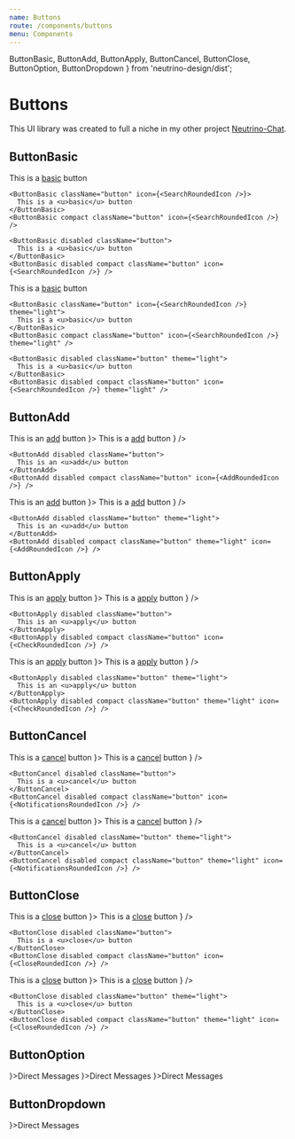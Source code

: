 ```yaml
---
name: Buttons
route: /components/buttons
menu: Components
---
```


  ButtonBasic,
  ButtonAdd,
  ButtonApply,
  ButtonCancel,
  ButtonClose,
  ButtonOption,
  ButtonDropdown
} from 'neutrino-design/dist';

# Buttons

This UI library was created to full a niche in my other project [Neutrino-Chat](https://github.com/maeek/).

## ButtonBasic

<Playground>
  <div className="display-container">
    <ButtonBasic className="button">
      This is a <u>basic</u> button
    </ButtonBasic>

    <ButtonBasic className="button" icon={<SearchRoundedIcon />}>
      This is a <u>basic</u> button
    </ButtonBasic>
    <ButtonBasic compact className="button" icon={<SearchRoundedIcon />} />

    <ButtonBasic disabled className="button">
      This is a <u>basic</u> button
    </ButtonBasic>
    <ButtonBasic disabled compact className="button" icon={<SearchRoundedIcon />} />

  </div>
  <div className="display-container">
    <ButtonBasic className="button" theme="light">
      This is a <u>basic</u> button
    </ButtonBasic>

    <ButtonBasic className="button" icon={<SearchRoundedIcon />} theme="light">
      This is a <u>basic</u> button
    </ButtonBasic>
    <ButtonBasic compact className="button" icon={<SearchRoundedIcon />} theme="light" />

    <ButtonBasic disabled className="button" theme="light">
      This is a <u>basic</u> button
    </ButtonBasic>
    <ButtonBasic disabled compact className="button" icon={<SearchRoundedIcon />} theme="light" />
  </div>
</Playground>

## ButtonAdd

<Playground>
  <div className="display-container">
    <ButtonAdd className="button">
      This is an <u>add</u> button
    </ButtonAdd>
    <ButtonAdd className="button" icon={<AddRoundedIcon />}>
      This is a <u>add</u> button
    </ButtonAdd>
    <ButtonAdd compact className="button" icon={<AddRoundedIcon />} />

    <ButtonAdd disabled className="button">
      This is an <u>add</u> button
    </ButtonAdd>
    <ButtonAdd disabled compact className="button" icon={<AddRoundedIcon />} />
  </div>
  <div className="display-container">
    <ButtonAdd className="button" theme="light">
      This is an <u>add</u> button
    </ButtonAdd>
    <ButtonAdd className="button" theme="light" icon={<AddRoundedIcon />}>
      This is a <u>add</u> button
    </ButtonAdd>
    <ButtonAdd compact className="button" theme="light" icon={<AddRoundedIcon />} />

    <ButtonAdd disabled className="button" theme="light">
      This is an <u>add</u> button
    </ButtonAdd>
    <ButtonAdd disabled compact className="button" theme="light" icon={<AddRoundedIcon />} />
  </div>
</Playground>

## ButtonApply

<Playground>
  <div className="display-container">
    <ButtonApply className="button">
      This is an <u>apply</u> button
    </ButtonApply>
    <ButtonApply className="button" icon={<CheckRoundedIcon />}>
      This is a <u>apply</u> button
    </ButtonApply>
    <ButtonApply compact className="button" icon={<CheckRoundedIcon />} />

    <ButtonApply disabled className="button">
      This is an <u>apply</u> button
    </ButtonApply>
    <ButtonApply disabled compact className="button" icon={<CheckRoundedIcon />} />
  </div>
  <div className="display-container">
    <ButtonApply className="button" theme="light">
      This is an <u>apply</u> button
    </ButtonApply>
    <ButtonApply className="button" theme="light" icon={<CheckRoundedIcon />}>
      This is a <u>apply</u> button
    </ButtonApply>
    <ButtonApply compact className="button" theme="light" icon={<CheckRoundedIcon />} />

    <ButtonApply disabled className="button" theme="light">
      This is an <u>apply</u> button
    </ButtonApply>
    <ButtonApply disabled compact className="button" theme="light" icon={<CheckRoundedIcon />} />
  </div>
</Playground>

## ButtonCancel

<Playground>
  <div className="display-container">
    <ButtonCancel className="button">
      This is a <u>cancel</u> button
    </ButtonCancel>
    <ButtonCancel className="button" icon={<NotificationsRoundedIcon />}>
      This is a <u>cancel</u> button
    </ButtonCancel>
    <ButtonCancel compact className="button" icon={<NotificationsRoundedIcon />} />

    <ButtonCancel disabled className="button">
      This is a <u>cancel</u> button
    </ButtonCancel>
    <ButtonCancel disabled compact className="button" icon={<NotificationsRoundedIcon />} />
  </div>
  <div className="display-container">
    <ButtonCancel className="button" theme="light">
      This is a <u>cancel</u> button
    </ButtonCancel>
    <ButtonCancel className="button" theme="light" icon={<NotificationsRoundedIcon />}>
      This is a <u>cancel</u> button
    </ButtonCancel>
    <ButtonCancel compact className="button" theme="light" icon={<NotificationsRoundedIcon />} />

    <ButtonCancel disabled className="button" theme="light">
      This is a <u>cancel</u> button
    </ButtonCancel>
    <ButtonCancel disabled compact className="button" theme="light" icon={<NotificationsRoundedIcon />} />
  </div>
</Playground>

## ButtonClose

<Playground>
  <div className="display-container">
    <ButtonClose className="button">
      This is a <u>close</u> button
    </ButtonClose>
    <ButtonClose className="button" icon={<CloseRoundedIcon />}>
      This is a <u>close</u> button
    </ButtonClose>
    <ButtonClose compact className="button" icon={<CloseRoundedIcon />} />

    <ButtonClose disabled className="button">
      This is a <u>close</u> button
    </ButtonClose>
    <ButtonClose disabled compact className="button" icon={<CloseRoundedIcon />} />
  </div>
  <div className="display-container">
    <ButtonClose className="button" theme="light">
      This is a <u>close</u> button
    </ButtonClose>
    <ButtonClose className="button" theme="light" icon={<CloseRoundedIcon />}>
      This is a <u>close</u> button
    </ButtonClose>
    <ButtonClose compact className="button" theme="light" icon={<CloseRoundedIcon />} />

    <ButtonClose disabled className="button" theme="light">
      This is a <u>close</u> button
    </ButtonClose>
    <ButtonClose disabled compact className="button" theme="light" icon={<CloseRoundedIcon />} />
  </div>
</Playground>

## ButtonOption

<Playground>
  <div className="display-container column">
    <ButtonOption active icon={<CheckRoundedIcon />}>Direct Messages</ButtonOption>
    <ButtonOption icon={<CheckRoundedIcon />}>Direct Messages</ButtonOption>
    <ButtonOption icon={<CheckRoundedIcon />}>Direct Messages</ButtonOption>
  </div>
</Playground>

## ButtonDropdown

<Playground>
  <div className="display-container column">
    <ButtonDropdown active icon={<NotificationsRoundedIcon />}>Direct Messages</ButtonDropdown>
  </div>
</Playground>